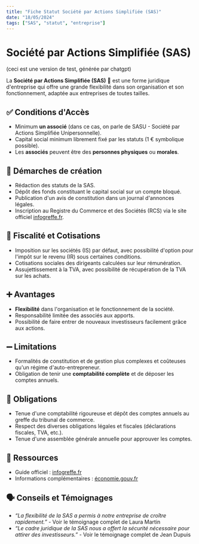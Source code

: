 ```yaml
---
title: "Fiche Statut Société par Actions Simplifiée (SAS)"
date: "18/05/2024"
tags: ["SAS", "statut", "entreprise"]
---
```


# Société par Actions Simplifiée (SAS)

(ceci est une version de test, générée par chatgpt)

La **Société par Actions Simplifiée (SAS)** 🏢 est une forme juridique d'entreprise qui offre une grande flexibilité dans son organisation et son fonctionnement, adaptée aux entreprises de toutes tailles.

## ✅ Conditions d'Accès

- Minimum **un associé** (dans ce cas, on parle de SASU - Société par Actions Simplifiée Unipersonnelle).
- Capital social minimum librement fixé par les statuts (1 € symbolique possible).
- Les **associés** peuvent être des **personnes physiques** ou **morales**.

## 📜 Démarches de création

- Rédaction des statuts de la SAS.
- Dépôt des fonds constituant le capital social sur un compte bloqué.
- Publication d'un avis de constitution dans un journal d'annonces légales.
- Inscription au Registre du Commerce et des Sociétés (RCS) via le site officiel [infogreffe.fr](https://www.infogreffe.fr/).

## 🤑 Fiscalité et Cotisations

- Imposition sur les sociétés (IS) par défaut, avec possibilité d'option pour l'impôt sur le revenu (IR) sous certaines conditions.
- Cotisations sociales des dirigeants calculées sur leur rémunération.
- Assujettissement à la TVA, avec possibilité de récupération de la TVA sur les achats.

## ➕ Avantages

- **Flexibilité** dans l'organisation et le fonctionnement de la société.
- Responsabilité limitée des associés aux apports.
- Possibilité de faire entrer de nouveaux investisseurs facilement grâce aux actions.

## ➖ Limitations

- Formalités de constitution et de gestion plus complexes et coûteuses qu'un régime d'auto-entrepreneur.
- Obligation de tenir une **comptabilité complète** et de déposer les comptes annuels.

## 🚓 Obligations

- Tenue d'une comptabilité rigoureuse et dépôt des comptes annuels au greffe du tribunal de commerce.
- Respect des diverses obligations légales et fiscales (déclarations fiscales, TVA, etc.).
- Tenue d'une assemblée générale annuelle pour approuver les comptes.

## 🛜 Ressources

- Guide officiel : [infogreffe.fr](https://www.infogreffe.fr/)
- Informations complémentaires : [économie.gouv.fr](https://www.economie.gouv.fr/entreprises/societe-actions-simplifiee-sas)

## 🗣️ Conseils et Témoignages

- _“La flexibilité de la SAS a permis à notre entreprise de croître rapidement.”_ - Voir le témoignage complet de Laura Martin
- _“Le cadre juridique de la SAS nous a offert la sécurité nécessaire pour attirer des investisseurs.”_ - Voir le témoignage complet de Jean Dupuis
